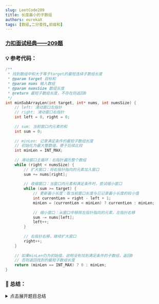 ```yaml
---
slug: LeetCode209
title: 长度最小的子数组
authors: eurekaX
tags: [数组,二分查找,前缀和]
---
```



### <B2>[力扣面试经典——209题](https://leetcode.cn/problems/minimum-size-subarray-sum/description/?envType=study-plan-v2&envId=top-interview-150 "力扣")</B2>

<!-- truncate -->


### 💡 参考代码：

```c
/**
 * 找到数组中和大于等于target的最短连续子数组长度
 * @param target 目标和
 * @param nums 输入数组
 * @param numsSize 数组长度
 * @return 最短子数组长度，不存在则返回0
 */
int minSubArrayLen(int target, int* nums, int numsSize) {
    // left: 滑动窗口左指针
    // right: 滑动窗口右指针
    int left = 0, right = 0;
    
    // sum: 当前窗口内元素的和
    int sum = 0;
    
    // minLen: 记录满足条件的最短子数组长度
    // 初始化为最大整数值，便于后续比较
    int minLen = INT_MAX;
    
    // 滑动窗口主循环：右指针遍历整个数组
    while (right < numsSize) {
        // 扩大窗口：将右指针指向的元素加入窗口
        sum += nums[right];
        
        // 收缩窗口：当窗口内元素和满足条件时，尝试缩小窗口
        while (sum >= target) {
            // 更新最小长度：取当前窗口长度与已记录最小长度的较小值
            int currentLen = right - left + 1;
            minLen = (currentLen < minLen) ? currentLen : minLen;
            
            // 缩小窗口：从窗口中移除左指针指向的元素，左指针右移
            sum -= nums[left];
            left++;
        }
        
        // 右指针右移，继续扩大窗口
        right++;
    }
    
    // 如果minLen仍为初始值，说明没有找到满足条件的子数组，返回0
    // 否则返回找到的最短子数组长度
    return (minLen == INT_MAX) ? 0 : minLen;
}
```

### 📖 总结：

<details>
<summary>点击展开题目总结</summary>
# 🤔 长度最小的子数组

---

## 1️⃣ 题目核心信息

🎯 **功能描述**：给定一个正整数数组和目标值，找到数组中元素和大于等于目标值的最短连续子数组长度

📥 **输入输出**：
- **输入**：
  - `target`: 目标和值（正整数）
  - `nums`: 包含n个正整数的数组
  - `numsSize`: 数组长度
- **输出**：满足条件的最短连续子数组长度，不存在则返回0

---

## 2️⃣ 实现原理

💡 **核心思路**：使用滑动窗口（双指针）技术，维护一个动态窗口来寻找满足条件的最短子数组

📋 **实现步骤**：
1. 初始化左右指针、窗口元素和、最小长度记录器
2. 右指针遍历数组，不断扩大窗口并将元素加入窗口和
3. 当窗口和满足条件（≥target）时，记录当前窗口长度并尝试缩小窗口
4. 左指针右移缩小窗口，更新窗口和，直到不满足条件为止
5. 继续扩大窗口直到遍历完整个数组，返回记录的最小长度

---

## 3️⃣ 关键点解析

### 🎯 代码技巧
- **滑动窗口优化**：通过双指针技术避免重复计算，实现O(n)时间复杂度
- **动态更新**：实时维护窗口状态和最优解，避免存储所有可能的子数组
- **边界处理**：使用INT_MAX作为初始值，方便后续比较和不存在解的判断

## 4️⃣ 使用场景

### ✅ 适用情况：
- 寻找满足特定条件的连续子数组
- 需要优化时间复杂度的数组问题
- 可以通过扩大/缩小窗口来验证条件的问题

### ⚠️ 前提条件：
- 数组元素均为正整数（保证窗口缩小会使得和减小）
- 目标值为正整数

## 5️⃣ 复杂度分析

- ⏱️ 时间复杂度：O(n) - 每个元素最多被访问两次（right指针和left指针各一次）

- 💾 空间复杂度：O(1) - 只使用了常数级别的额外变量空间

## 6️⃣ 注意事项

### 🚩 边界情况：
- 数组为空或长度为0
- 不存在满足条件的子数组
- 整个数组的和刚好等于目标值

### 💥 易错点：
- 忘记处理不存在解的情况（应返回0）
- 滑动窗口的更新逻辑错误，可能导致无限循环
- 初始最小长度值设置不当，影响最终结果判断
</details>
